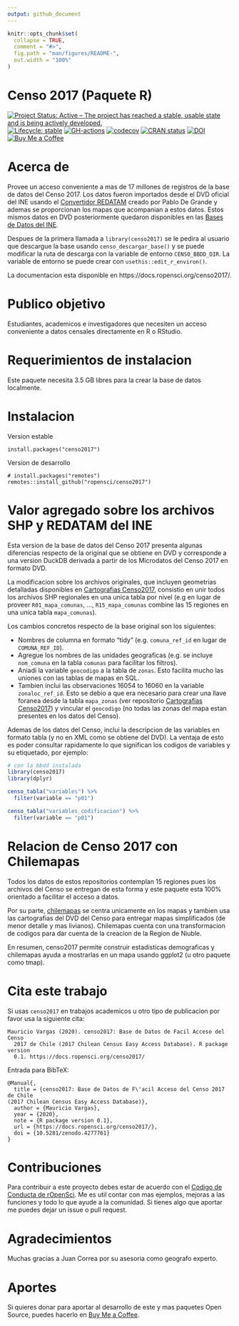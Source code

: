 ```yaml
---
output: github_document
---
```


<!-- README.md is generated from README.Rmd. Please edit that file -->

```r
knitr::opts_chunk$set(
  collapse = TRUE,
  comment = "#>",
  fig.path = "man/figures/README-",
  out.width = "100%"
)
```

# Censo 2017 (Paquete R)

<!-- badges: start -->
[![Project Status: Active – The project has reached a stable, usable state and is being actively developed.](https://lifecycle.r-lib.org/articles/figures/lifecycle-stable.svg)](https://lifecycle.r-lib.org/articles/stages.html#stable-1)
[![Lifecycle: stable](https://img.shields.io/badge/lifecycle-maturing-blue.svg)](https://www.tidyverse.org/lifecycle/#stable)
[![GH-actions](https://github.com/ropensci/censo2017/workflows/R-CMD-check/badge.svg)](https://github.com/ropensci/censo2017/actions)
[![codecov](https://codecov.io/gh/ropensci/censo2017/branch/main/graph/badge.svg?token=XI59cmGd15)](https://codecov.io/gh/ropensci/censo2017)
[![CRAN status](https://www.r-pkg.org/badges/version/censo2017)](https://CRAN.R-project.org/package=censo2017)
[![DOI](https://zenodo.org/badge/DOI/10.5281/zenodo.4277761.svg)](https://doi.org/10.5281/zenodo.4277761)
[![Buy Me a Coffee](https://img.shields.io/badge/buymeacoffee-pacha-yellow)](https://www.buymeacoffee.com/pacha?via=github)
<!-- badges: end -->

# Acerca de

Provee un acceso conveniente a mas de 17 millones de registros de la base de datos del Censo 2017. Los datos fueron importados desde el DVD oficial del INE usando el [Convertidor REDATAM](https://github.com/discontinuos/redatam-converter/) creado por Pablo De Grande y ademas se proporcionan los mapas que acompanian a estos datos. Estos mismos datos en DVD posteriormente quedaron disponibles en las [Bases de Datos del INE](https://www.ine.cl/estadisticas/sociales/censos-de-poblacion-y-vivienda/poblacion-y-vivienda).

Despues de la primera llamada a `library(censo2017)` se le pedira al usuario que descargue la base usando `censo_descargar_base()` y se puede modificar la ruta de descarga con la variable de entorno `CENSO_BBDD_DIR`. La variable de entorno se puede crear con `usethis::edit_r_environ()`.

La documentacion esta disponible en https://docs.ropensci.org/censo2017/.

# Publico objetivo

Estudiantes, academicos e investigadores que necesiten un acceso conveniente a datos censales directamente en R o RStudio.

# Requerimientos de instalacion

Este paquete necesita 3.5 GB libres para la crear la base de datos localmente.

# Instalacion

Version estable
```
install.packages("censo2017")
```

Version de desarrollo
```
# install.packages("remotes")
remotes::install_github("ropensci/censo2017")
```

# Valor agregado sobre los archivos SHP y REDATAM del INE

Esta version de la base de datos del Censo 2017 presenta algunas diferencias respecto de la original que se obtiene en DVD y corresponde a una version DuckDB derivada a partir de los Microdatos del Censo 2017 en formato DVD. 

La modificacion sobre los archivos originales, que incluyen geometrias detalladas disponibles en [Cartografias Censo2017](https://github.com/ropensci/censo2017-cartografias), consistio en unir todos los archivos SHP regionales en una unica tabla por nivel (e.g en lugar de proveer `R01_mapa_comunas`, ..., `R15_mapa_comunas` combine las 15 regiones en una unica tabla `mapa_comunas`).

Los cambios concretos respecto de la base original son los siguientes:

* Nombres de columna en formato "tidy" (e.g. `comuna_ref_id` en lugar de `COMUNA_REF_ID`).
* Agregue los nombres de las unidades geograficas (e.g. se incluye `nom_comuna` en la tabla `comunas` para facilitar los filtros).
* Aniadi la variable `geocodigo` a la tabla de `zonas`. Esto facilita mucho las uniones con las tablas de mapas en SQL.
* Tambien inclui las observaciones 16054 to 16060 en la variable `zonaloc_ref_id`. Esto se debio a que era necesario para crear una llave foranea desde la tabla `mapa_zonas` (ver repositorio [Cartografias Censo2017](https://github.com/ropensci/censo2017-cartografias)) y vincular el `geocodigo` (no todas las zonas del mapa estan presentes en los datos del Censo).

Ademas de los datos del Censo, inclui la descripcion de las variables en formato tabla (y no en XML como se obtiene del DVD). La ventaja de esto es poder consultar rapidamente lo que significan los codigos de variables y su etiquetado, por ejemplo:
```r
# con la bbdd instalada
library(censo2017)
library(dplyr)

censo_tabla("variables") %>% 
  filter(variable == "p01")

censo_tabla("variables_codificacion") %>% 
  filter(variable == "p01")
```

# Relacion de Censo 2017 con Chilemapas

Todos los datos de estos repositorios contemplan 15 regiones pues los archivos del Censo se entregan de esta forma y este paquete esta 100% orientado a facilitar el acceso a datos.

Por su parte, [chilemapas](https://docs.ropensci.org/censo2017) se centra unicamente en los mapas y tambien usa las cartografias del DVD del Censo para entregar mapas simplificados (de menor detalle y mas livianos). Chilemapas cuenta con una transformacion de codigos para dar cuenta de la creacion de la Region de Niuble.

En resumen, censo2017 permite construir estadisticas demograficas y chilemapas ayuda a mostrarlas en un mapa usando ggplot2 (u otro paquete como tmap).

# Cita este trabajo

Si usas `censo2017` en trabajos academicos u otro tipo de publicacion por favor usa la siguiente cita:

```
Mauricio Vargas (2020). censo2017: Base de Datos de Facil Acceso del Censo
  2017 de Chile (2017 Chilean Census Easy Access Database). R package version
  0.1. https://docs.ropensci.org/censo2017/
```

Entrada para BibTeX:

```
@Manual{,
  title = {censo2017: Base de Datos de F\'acil Acceso del Censo 2017 de Chile
(2017 Chilean Census Easy Access Database)},
  author = {Mauricio Vargas},
  year = {2020},
  note = {R package version 0.1},
  url = {https://docs.ropensci.org/censo2017/},
  doi = {10.5281/zenodo.4277761}
}
```

# Contribuciones

Para contribuir a este proyecto debes estar de acuerdo con el [Codigo de Conducta de rOpenSci](https://ropensci.org/code-of-conduct/). Me es util contar con mas ejemplos, mejoras a las funciones y todo lo que ayude a la comunidad. Si tienes algo que aportar me puedes dejar un issue o pull request.

# Agradecimientos

Muchas gracias a Juan Correa por su asesoria como geografo experto.

# Aportes

Si quieres donar para aportar al desarrollo de este y mas paquetes Open Source, puedes hacerlo en [Buy Me a Coffee](https://www.buymeacoffee.com/pacha/).
